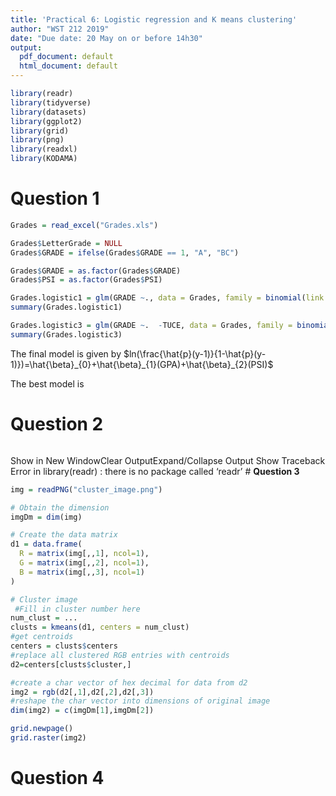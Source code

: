 ```yaml
---
title: 'Practical 6: Logistic regression and K means clustering'
author: "WST 212 2019"
date: "Due date: 20 May on or before 14h30"
output:
  pdf_document: default
  html_document: default
---
```


```r
library(readr)
library(tidyverse)
library(datasets)
library(ggplot2)
library(grid)
library(png)
library(readxl)
library(KODAMA)

```

# **Question 1**


```r
Grades = read_excel("Grades.xls")

Grades$LetterGrade = NULL
Grades$GRADE = ifelse(Grades$GRADE == 1, "A", "BC")

Grades$GRADE = as.factor(Grades$GRADE)
Grades$PSI = as.factor(Grades$PSI)

Grades.logistic1 = glm(GRADE ~., data = Grades, family = binomial(link = logit))
summary(Grades.logistic1)

Grades.logistic3 = glm(GRADE ~.  -TUCE, data = Grades, family = binomial(link = logit))
summary(Grades.logistic3)


```
The final model is given by
$ln(\frac{\hat{p}(y-1)}{1-\hat{p}(y-1)})=\hat{\beta}_{0}+\hat{\beta}_{1}(GPA)+\hat{\beta}_{2}(PSI)$

The best model is

# **Question 2**
```r

```


Show in New WindowClear OutputExpand/Collapse Output
 Show Traceback
Error in library(readr) : there is no package called ‘readr’
# **Question 3**

```r
img = readPNG("cluster_image.png")

# Obtain the dimension
imgDm = dim(img)

# Create the data matrix
d1 = data.frame(
  R = matrix(img[,,1], ncol=1),
  G = matrix(img[,,2], ncol=1),
  B = matrix(img[,,3], ncol=1)
)

# Cluster image
 #Fill in cluster number here
num_clust = ...   
clusts = kmeans(d1, centers = num_clust)
#get centroids
centers = clusts$centers    
#replace all clustered RGB entries with centroids
d2=centers[clusts$cluster,] 

#create a char vector of hex decimal for data from d2
img2 = rgb(d2[,1],d2[,2],d2[,3]) 
#reshape the char vector into dimensions of original image
dim(img2) = c(imgDm[1],imgDm[2]) 

grid.newpage()
grid.raster(img2)
```


# **Question 4**

```r

```




